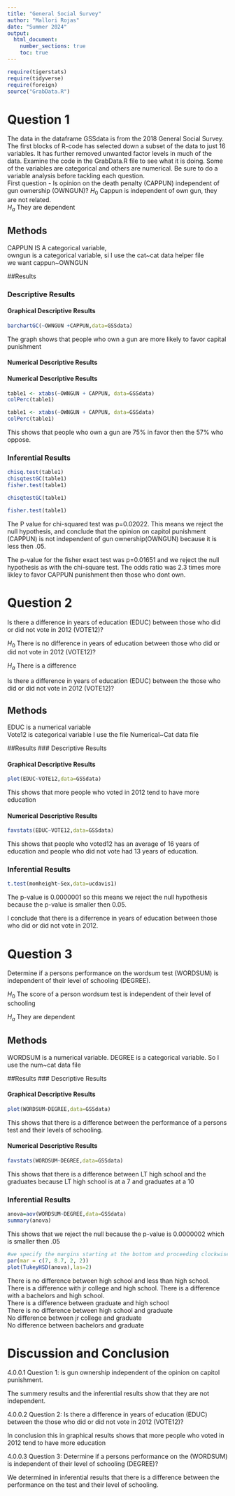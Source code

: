 ```yaml
---
title: "General Social Survey"
author: "Mallori Rojas"
date: "Summer 2024"
output: 
  html_document:
    number_sections: true
    toc: true
---
```



```r
require(tigerstats)
require(tidyverse)
require(foreign)
source("GrabData.R")
```

#  Question 1

<!--In this section you explain what you are trying to show.  Where did the data come from?  What is the research or other question you are trying to answer?!-->
The data in the dataframe GSSdata is from the 2018 General Social Survey. The first blocks of R-code has selected down a subset of the data to just 16 variables. It has further removed unwanted factor levels in much of the data. Examine the code in the GrabData.R file to see what it is doing. Some of the variables are categorical and others are numerical. Be sure to do a variable analysis before tackling each question.  
First question - Is opinion on the death penalty (CAPPUN) independent of gun ownership (OWNGUN)?
$H_0$ Cappun is independent of own gun, they are not related.  
$H_a$ They are dependent

## Methods

CAPPUN IS A categorical variable,  
owngun is a categorical variable, 
si I use the cat~cat data helper file  
we want cappun~OWNGUN  
<!--Decide on your methods:  use "variable analysis" or other appropriate descriptors.  Make sure to choose at least one graphical method and at least one numerical method.!-->

##Results

<!--Divide this section into two sub-sections:  One for your descriptive  results and one for your inferential results.!-->

### Descriptive Results

#### Graphical Descriptive Results

```r
barchartGC(~OWNGUN +CAPPUN,data=GSSdata)
```
The graph shows that people who own a gun are more likely to favor capital punishment

<!--Graphical results here.  Make sure to show your code.  Provide appropriate labels for axes, giving units if possible, and provide a good title for the graph, too.  Use the graphical results to describe the patterns if any that exist in the data as focused toward the research question!-->



#### Numerical Descriptive Results
#### Numerical Descriptive Results  

```r
table1 <- xtabs(~OWNGUN + CAPPUN, data=GSSdata)
colPerc(table1)
```



```r
table1 <- xtabs(~OWNGUN + CAPPUN, data=GSSdata)
colPerc(table1)
```

This shows that people who own a gun are 75% in favor then the 57% who oppose.

<!--Numerical results go here. Use the numerical results to describe the patterns if any that exist in the data as focused toward the research question!-->

### Inferential Results

```r
chisq.test(table1)
chisqtestGC(table1)
fisher.test(table1)
```
```r
chisqtestGC(table1)
```
```r
fisher.test(table1)
```

The P value for chi-squared test was p=0.02022. This means we reject the null hypothesis, and conclude that the opinion on capitol punishment (CAPPUN) is not independent of gun ownership(OWNGUN) because it is less then .05.

The p-value for the fisher exact test was p=0.01651 and we reject the null hypothesis as with the chi-square test. The odds ratio was 2.3 times more likley to favor CAPPUN punishment then those who dont own.

<!--State hypothesis clearly.  Make sure your discussion of the inferential test covers all the aspects that the test output produces, such as test statistic, p-value etc.  Make a decision about the null hypothesis, explain the assumptions on which the selected test/procedure was based, and why the chosen procedure satisfys the assumptions and is appropriate to answer the research question!-->

#  Question 2

Is there a difference in years of education (EDUC) between those who did or did not vote in 2012 (VOTE12)?

$H_0$ There is no difference in years of education between those who did or did not vote in 2012 (VOTE12)?  

$H_a$ There is a difference


<!--In this section you explain what you are trying to show.  Where did the data come from?  What is the research or other question you are trying to answer?!-->

Is there a difference in years of education (EDUC) between the those who did or did not vote in 2012 (VOTE12)?

## Methods

EDUC is a numerical variable  
Vote12 is categorical variable
I use the file Numerical~Cat data file

<!--Decide on your methods:  use "variable analysis" or other appropriate descriptors.  Make sure to choose at least one graphical method and at least one numerical method.!-->

##Results
<!--Divide this section into two sub-sections:  One for your descriptive  results and one for your inferential results.!-->
### Descriptive Results

#### Graphical Descriptive Results

```r
plot(EDUC~VOTE12,data=GSSdata)
```
This shows that more people who voted in 2012 tend to have more education  

<!--Graphical results here.  Make sure to show your code.  Provide appropriate labels for axes, giving units if possible, and provide a good title for the graph, too.  Use the graphical results to describe the patterns if any that exist in the data as focused toward the research question!-->

#### Numerical Descriptive Results

```r
favstats(EDUC~VOTE12,data=GSSdata)
```

This shows that people who voted12 has an average of 16 years of education and people who did not vote had 13 years of education.

<!--Numerical results go here. Use the numerical results to describe the patterns if any that exist in the data as focused toward the research question!-->

### Inferential Results

```r
t.test(momheight~Sex,data=ucdavis1)
```
The p-value is 0.0000001 so this means we reject the null hypothesis because the p-value is smaller then 0.05.

I conclude that there is a diferrence in years of education between those who did or did not vote in 2012.
<!--State hypothesis clearly.  Make sure your discussion of the inferential test covers all the aspects that the test output produces, such as test statistic, p-value etc.  Make a decision about the null hypothesis, explain the assumptions on which the selected test/procedure was based, and why the chosen procedure satisfys the assumptions and is appropriate to answer the research question!-->

#  Question 3
<!--In this section you explain what you are trying to show.  Where did the data come from?  What is the research or other question you are trying to answer?!-->

Determine if a persons performance on the wordsum test (WORDSUM) is independent of their level of schooling (DEGREE).

$H_0$ The score of a person wordsum test is independent of their level of schooling 

$H_a$ They are dependent

## Methods

WORDSUM is a numerical variable. 
DEGREE is a categorical variable.
So I use the num~cat data file
<!--Decide on your methods:  use "variable analysis" or other appropriate descriptors.  Make sure to choose at least one graphical method and at least one numerical method.!-->

##Results
<!--Divide this section into two sub-sections:  One for your descriptive  results and one for your inferential results.!-->
### Descriptive Results

#### Graphical Descriptive Results

```r
plot(WORDSUM~DEGREE,data=GSSdata)
```
This shows that there is a difference between the performance of a persons test and their levels of schooling.

<!--Graphical results here.  Make sure to show your code.  Provide appropriate labels for axes, giving units if possible, and provide a good title for the graph, too.  Use the graphical results to describe the patterns if any that exist in the data as focused toward the research question!-->

#### Numerical Descriptive Results

```r
favstats(WORDSUM~DEGREE,data=GSSdata)
```
This shows that there is a difference between LT high school and the graduates because LT high school is at a 7 and graduates at a 10
<!--Numerical results go here. Use the numerical results to describe the patterns if any that exist in the data as focused toward the research question!-->

### Inferential Results

```r
anova=aov(WORDSUM~DEGREE,data=GSSdata)
summary(anova)
```
This shows that we reject the null because the p-value is 0.0000002 which is smaller then .05


```r
#we specify the margins starting at the bottom and proceeding clockwise - thus 8.7 is the left side margin to hold the names of the factors
par(mar = c(7, 8.7, 2, 2))
plot(TukeyHSD(anova),las=2)
```
There is no difference between high school and less than high school. There is a difference with jr   college and high school. There is a difference with a bachelors and high school.    
There is a difference between graduate and high school  
There is no difference between high school and graduate  
No difference between jr college and graduate  
No difference between bachelors and graduate  

<!--State hypothesis clearly.  Make sure your discussion of the inferential test covers all the aspects that the test output produces, such as test statistic, p-value etc.  Make a decision about the null hypothesis, explain the assumptions on which the selected test/procedure was based, and why the chosen procedure satisfys the assumptions and is appropriate to answer the research question!-->


# Discussion and Conclusion

4.0.0.1 Question 1: is gun ownership independent of the opinion on capitol punishment.

The summery results and the inferential results show that they are not independent.

4.0.0.2 Question 2: Is there a difference in years of education (EDUC) between the those who did or did not vote in 2012 (VOTE12)?

In conclusion this in graphical results shows that more people who voted in 2012 tend to have more education

4.0.0.3 Question 3: Determine if a persons performance on the (WORDSUM) is independent of their level of schooling (DEGREE)?

We determined in inferential results that there is a difference between the performance on the test and their level of schooling.

<!--Discussion and conclusion here.  If you found a relationship be sure to consider whether the relationship occurs because one of the variavbles causes the other, or whether they perhasps are related for some other reason.  Watch the chapter 6 videos from the GeorgeTown videos collection.!-->